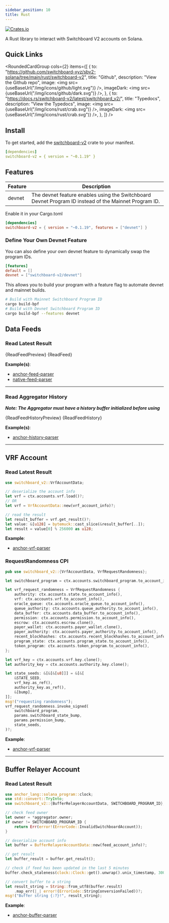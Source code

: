 ```yaml
---
sidebar_position: 10
title: Rust
---
```


<a href="https://crates.io/crates/switchboard-v2">
  <img
    alt="Crates.io"
    src="https://img.shields.io/crates/v/switchboard-v2?label=switchboard-v2&logo=rust"
  />
</a>



A Rust library to interact with Switchboard V2 accounts on Solana.

## Quick Links

<RoundedCardGroup
  cols={2}
  items={[
    {
      to: "https://github.com/switchboard-xyz/sbv2-solana/tree/main/rust/switchboard-v2",
      title: "Github",
      description: "View the Github repo",
      image: <img src={useBaseUrl("/img/icons/github/light.svg")} />,
      imageDark: <img src={useBaseUrl("/img/icons/github/dark.svg")} />,
    },
    {
      to: "https://docs.rs/switchboard-v2/latest/switchboard_v2/",
      title: "Typedocs",
      description: "View the Typedocs",
      image: <img src={useBaseUrl("/img/icons/rust/crab.svg")} />,
      imageDark: <img src={useBaseUrl("/img/icons/rust/crab.svg")} />,
    },
  ]}
/>

## Install

To get started, add the
[switchboard-v2](https://crates.io/crates/switchboard-v2) crate to your
manifest.

```yaml
[dependencies]
switchboard-v2 = { version = "~0.1.19" }
```

## Features

| Feature | Description                                                                                           |
| ------- | ----------------------------------------------------------------------------------------------------- |
| devnet  | The devnet feature enables using the Switchboard Devnet Program ID instead of the Mainnet Program ID. |

Enable it in your Cargo.toml

```toml
[dependencies]
switchboard-v2 = { version = "~0.1.19", features = ["devnet"] }
```

### Define Your Own Devnet Feature

You can also define your own devnet feature to dynamically swap the program IDs.

```toml
[features]
default = []
devnet = ["switchboard-v2/devnet"]
```

This allows you to build your program with a feature flag to automate devnet and
mainnet builds.

```bash
# Build with Mainnet Switchboard Program ID
cargo build-bpf
# Build with Devnet Switchboard Program ID
cargo build-bpf --features devnet
```

## Data Feeds

### Read Latest Result


<Tabs>
  <TabItem value="preview" label="Preview">
    <CodeBlock language="rust">{ReadFeedPreview}</CodeBlock>
  </TabItem>
  <TabItem value="full" label="Full">
    <CodeBlock language="rust">{ReadFeed}</CodeBlock>
  </TabItem>
</Tabs>

**Example(s)**:

- [anchor-feed-parser](https://github.com/switchboard-xyz/sbv2-solana/blob/main/programs/anchor-feed-parser/src/lib.rs)
- [native-feed-parser](https://github.com/switchboard-xyz/sbv2-solana/blob/main/programs/native-feed-parser/src/lib.rs)

<hr />

### Read Aggregator History


**_Note: The Aggregator must have a history buffer initialized before using_**

<Tabs>
  <TabItem value="preview" label="Preview">
    <CodeBlock language="rust">{ReadFeedHistoryPreview}</CodeBlock>
  </TabItem>
  <TabItem value="full" label="Full">
    <CodeBlock language="rust">{ReadFeedHistory}</CodeBlock>
  </TabItem>
</Tabs>

**Example(s)**:

- [anchor-history-parser](https://github.com/switchboard-xyz/sbv2-solana/blob/main/programs/anchor-history-parser/src/lib.rs)

<hr />

## VRF Account

### Read Latest Result

```rust
use switchboard_v2::VrfAccountData;

// deserialize the account info
let vrf = ctx.accounts.vrf.load()?;
// OR
let vrf = VrfAccountData::new(vrf_account_info)?;

// read the result
let result_buffer = vrf.get_result()?;
let value: &[u128] = bytemuck::cast_slice(&result_buffer[..]);
let result = value[0] % 256000 as u128;
```

**Example**:

- [anchor-vrf-parser](https://github.com/switchboard-xyz/sbv2-solana/blob/main/programs/anchor-vrf-parser/src/actions/update_result.rs)

### RequestRandomness CPI

```rust
pub use switchboard_v2::{VrfAccountData, VrfRequestRandomness};

let switchboard_program = ctx.accounts.switchboard_program.to_account_info();

let vrf_request_randomness = VrfRequestRandomness {
    authority: ctx.accounts.state.to_account_info(),
    vrf: ctx.accounts.vrf.to_account_info(),
    oracle_queue: ctx.accounts.oracle_queue.to_account_info(),
    queue_authority: ctx.accounts.queue_authority.to_account_info(),
    data_buffer: ctx.accounts.data_buffer.to_account_info(),
    permission: ctx.accounts.permission.to_account_info(),
    escrow: ctx.accounts.escrow.clone(),
    payer_wallet: ctx.accounts.payer_wallet.clone(),
    payer_authority: ctx.accounts.payer_authority.to_account_info(),
    recent_blockhashes: ctx.accounts.recent_blockhashes.to_account_info(),
    program_state: ctx.accounts.program_state.to_account_info(),
    token_program: ctx.accounts.token_program.to_account_info(),
};

let vrf_key = ctx.accounts.vrf.key.clone();
let authority_key = ctx.accounts.authority.key.clone();

let state_seeds: &[&[&[u8]]] = &[&[
    &STATE_SEED,
    vrf_key.as_ref(),
    authority_key.as_ref(),
    &[bump],
]];
msg!("requesting randomness");
vrf_request_randomness.invoke_signed(
    switchboard_program,
    params.switchboard_state_bump,
    params.permission_bump,
    state_seeds,
)?;

```

**Example**:

- [anchor-vrf-parser](https://github.com/switchboard-xyz/sbv2-solana/blob/main/programs/anchor-vrf-parser/src/actions/request_result.rs)

<hr />

## Buffer Relayer Account

### Read Latest Result

```rust
use anchor_lang::solana_program::clock;
use std::convert::TryInto;
use switchboard_v2::{BufferRelayerAccountData, SWITCHBOARD_PROGRAM_ID};

// check feed owner
let owner = *aggregator.owner;
if owner != SWITCHBOARD_PROGRAM_ID {
    return Err(error!(ErrorCode::InvalidSwitchboardAccount));
}

// deserialize account info
let buffer = BufferRelayerAccountData::new(feed_account_info)?;

// get result
let buffer_result = buffer.get_result();

// check if feed has been updated in the last 5 minutes
buffer.check_staleness(clock::Clock::get().unwrap().unix_timestamp, 300)?;

// convert buffer to a string
let result_string = String::from_utf8(buffer.result)
    .map_err(|_| error!(ErrorCode::StringConversionFailed))?;
msg!("Buffer string {:?}!", result_string);
```

**Example**:

- [anchor-buffer-parser](https://github.com/switchboard-xyz/sbv2-solana/blob/main/programs/anchor-buffer-parser/src/lib.rs)
